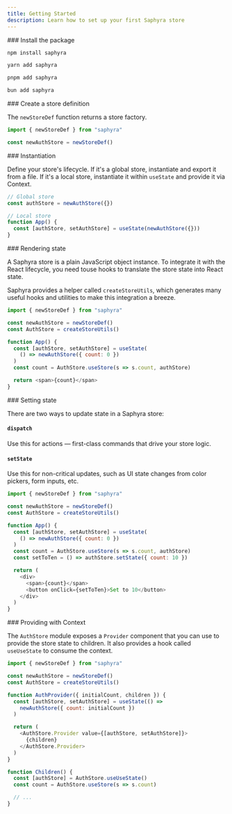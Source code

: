 ```yaml
---
title: Getting Started
description: Learn how to set up your first Saphyra store
---
```


 
<Steps>  
<Step>  
### Install the package

```bash tab="npm"
npm install saphyra
```

```bash tab="yarn"
yarn add saphyra
```

```bash tab="pnpm"
pnpm add saphyra
```

```bash tab="bun"
bun add saphyra
```

</Step>  
<Step>  
### Create a store definition

The `newStoreDef` function returns a store factory.

```js
import { newStoreDef } from "saphyra"

const newAuthStore = newStoreDef()
```

</Step>  
<Step>  
### Instantiation

Define your store's lifecycle. If it's a global store, instantiate and export it from a file. If it's a local store, instantiate it within `useState` and provide it via Context.

```js
// Global store
const authStore = newAuthStore({})

// Local store
function App() {
  const [authStore, setAuthStore] = useState(newAuthStore({}))
}
```

</Step>  
<Step>  
### Rendering state

A Saphyra store is a plain JavaScript object instance. To integrate it with the React lifecycle, you need touse hooks to translate the store state into React state.

Saphyra provides a helper called `createStoreUtils`, which generates many useful hooks and utilities to make this integration a breeze.

```js
import { newStoreDef } from "saphyra"

const newAuthStore = newStoreDef()
const AuthStore = createStoreUtils()

function App() {
  const [authStore, setAuthStore] = useState(
    () => newAuthStore({ count: 0 })
  )
  const count = AuthStore.useStore(s => s.count, authStore)

  return <span>{count}</span>
}
```

</Step>  
<Step>  
### Setting state

There are two ways to update state in a Saphyra store:

#### `dispatch`

Use this for actions — first-class commands that drive your store logic.

#### `setState`

Use this for non-critical updates, such as UI state changes from color pickers, form inputs, etc.

```js
import { newStoreDef } from "saphyra"

const newAuthStore = newStoreDef()
const AuthStore = createStoreUtils()

function App() {
  const [authStore, setAuthStore] = useState(
    () => newAuthStore({ count: 0 })
  )
  const count = AuthStore.useStore(s => s.count, authStore)
  const setToTen = () => authStore.setState({ count: 10 })

  return (
    <div>
      <span>{count}</span>
      <button onClick={setToTen}>Set to 10</button>
    </div>
  )
}
```

</Step>  
<Step>  
### Providing with Context

The `AuthStore` module exposes a `Provider` component that you can use to provide the store state to children. It also provides a hook called `useUseState` to consume the context.

```js
import { newStoreDef } from "saphyra"

const newAuthStore = newStoreDef()
const AuthStore = createStoreUtils()

function AuthProvider({ initialCount, children }) {
  const [authStore, setAuthStore] = useState(() =>
    newAuthStore({ count: initialCount })
  )

  return (
    <AuthStore.Provider value={[authStore, setAuthStore]}>
      {children}
    </AuthStore.Provider>
  )
}

function Children() {
  const [authStore] = AuthStore.useUseState()
  const count = AuthStore.useStore(s => s.count)

  // ...
}
```
</Step>  
</Steps>

